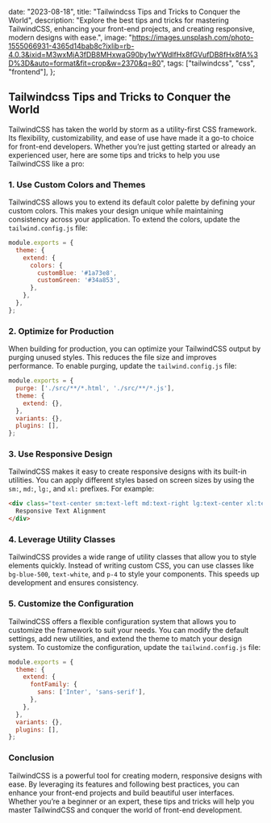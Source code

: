 
  date: "2023-08-18",
  title: "Tailwindcss Tips and Tricks to Conquer the World",
  description:
    "Explore the best tips and tricks for mastering TailwindCSS, enhancing your front-end projects, and creating responsive, modern designs with ease.",
  image:
    "https://images.unsplash.com/photo-1555066931-4365d14bab8c?ixlib=rb-4.0.3&ixid=M3wxMjA3fDB8MHxwaG90by1wYWdlfHx8fGVufDB8fHx8fA%3D%3D&auto=format&fit=crop&w=2370&q=80",
  tags: ["tailwindcss", "css", "frontend"],
};


## Tailwindcss Tips and Tricks to Conquer the World

TailwindCSS has taken the world by storm as a utility-first CSS framework. Its flexibility, customizability, and ease of use have made it a go-to choice for front-end developers. Whether you’re just getting started or already an experienced user, here are some tips and tricks to help you use TailwindCSS like a pro:

### 1. Use Custom Colors and Themes

TailwindCSS allows you to extend its default color palette by defining your custom colors. This makes your design unique while maintaining consistency across your application. To extend the colors, update the `tailwind.config.js` file:

```js
module.exports = {
  theme: {
    extend: {
      colors: {
        customBlue: '#1a73e8',
        customGreen: '#34a853',
      },
    },
  },
};

```

### 2. Optimize for Production

When building for production, you can optimize your TailwindCSS output by purging unused styles. This reduces the file size and improves performance. To enable purging, update the `tailwind.config.js` file:

```js
module.exports = {
  purge: ['./src/**/*.html', './src/**/*.js'],
  theme: {
    extend: {},
  },
  variants: {},
  plugins: [],
};
```

### 3. Use Responsive Design

TailwindCSS makes it easy to create responsive designs with its built-in utilities. You can apply different styles based on screen sizes by using the `sm:`, `md:`, `lg:`, and `xl:` prefixes. For example:

```html
<div class="text-center sm:text-left md:text-right lg:text-center xl:text-left">
  Responsive Text Alignment
</div>
```

### 4. Leverage Utility Classes

TailwindCSS provides a wide range of utility classes that allow you to style elements quickly. Instead of writing custom CSS, you can use classes like `bg-blue-500`, `text-white`, and `p-4` to style your components. This speeds up development and ensures consistency.

### 5. Customize the Configuration

TailwindCSS offers a flexible configuration system that allows you to customize the framework to suit your needs. You can modify the default settings, add new utilities, and extend the theme to match your design system. To customize the configuration, update the `tailwind.config.js` file:

```js
module.exports = {
  theme: {
    extend: {
      fontFamily: {
        sans: ['Inter', 'sans-serif'],
      },
    },
  },
  variants: {},
  plugins: [],
};
``` 
### Conclusion

TailwindCSS is a powerful tool for creating modern, responsive designs with ease. By leveraging its features and following best practices, you can enhance your front-end projects and build beautiful user interfaces. Whether you’re a beginner or an expert, these tips and tricks will help you master TailwindCSS and conquer the world of front-end development.
